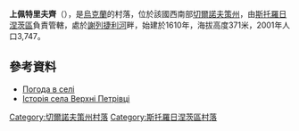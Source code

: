 {{Orphan|time=2016-12-20T11:28:10+00:00}}

{{coord|48|4|14|N|25|41|45|E|scale:100000|display=title}}

'''上佩特里夫齊'''（{{lang-uk|Верхні Петрівці}}），是[[烏克蘭|烏克蘭]]的村落，位於該國西南部[[切爾諾夫策州|切爾諾夫策州]]，由[[斯托羅日涅茨區|斯托羅日涅茨區]]負責管轄，處於[[謝列捷利河|謝列捷利河]]畔，始建於1610年，海拔高度371米，2001年人口3,747。

==參考資料==
* [http://weather.in.ua/ua/chernovickaja/3217 Погода в селі ] {{Wayback|url=http://weather.in.ua/ua/chernovickaja/3217 |date=20160426154938 }}
* [https://web.archive.org/web/20180404014626/http://bukportret.info/index.php/storozhinetskij-rajon/verkhni-petrivtsi/istoriya Історія села Верхні Петрівці]

{{DEFAULTSORT:Верхні Петрівці}}
[[Category:切爾諾夫策州村落|Category:切爾諾夫策州村落]]
[[Category:斯托羅日涅茨區村落|Category:斯托羅日涅茨區村落]]


{{Chernivtsi-geo-stub}}